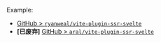 Example:

- [GitHub > `ryanweal/vite-plugin-ssr-svelte`](https://github.com/ryanweal/vite-plugin-ssr-svelte)
- **[已废弃]** [GitHub > `aral/vite-plugin-ssr-svelte`](https://github.com/aral/vite-plugin-ssr-svelte)

